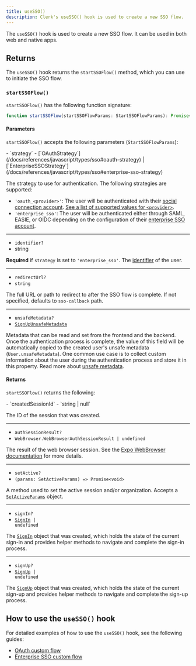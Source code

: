 ```yaml
---
title: useSSO()
description: Clerk's useSSO() hook is used to create a new SSO flow.
---
```


The `useSSO()` hook is used to create a new SSO flow. It can be used in both web and native apps.

## Returns

The `useSSO()` hook returns the `startSSOFlow()` method, which you can use to initiate the SSO flow.

### `startSSOFlow()`

`startSSOFlow()` has the following function signature:

```ts
function startSSOFlow(startSSOFlowParams: StartSSOFlowParams): Promise<StartSSOFlowReturnType>
```

#### Parameters

`startSSOFlow()` accepts the following parameters (`StartSSOFlowParams`):

<Properties>
  - `strategy`
  - [`OAuthStrategy`](/docs/references/javascript/types/sso#oauth-strategy) | [`EnterpriseSSOStrategy`](/docs/references/javascript/types/sso#enterprise-sso-strategy)

  The strategy to use for authentication. The following strategies are supported:

  - `'oauth_<provider>'`: The user will be authenticated with their [social connection account](/docs/authentication/social-connections/overview). [See a list of supported values for `<provider>`](/docs/references/javascript/types/sso#o-auth-provider).
  - `'enterprise_sso'`: The user will be authenticated either through SAML, EASIE, or OIDC depending on the configuration of their [enterprise SSO account](/docs/authentication/enterprise-connections/overview).

  ---

  - `identifier?`
  - string

  **Required** if `strategy` is set to `'enterprise_sso'`. The [identifier](/docs/authentication/configuration/sign-up-sign-in-options#identifier) of the user.

  ---

  - `redirectUrl?`
  - `string`

  The full URL or path to redirect to after the SSO flow is complete. If not specified, defaults to `sso-callback` path.

  ---

  - `unsafeMetadata?`
  - [`SignUpUnsafeMetadata`](/docs/references/javascript/types/metadata#sign-up-unsafe-metadata)

  Metadata that can be read and set from the frontend and the backend. Once the authentication process is complete, the value of this field will be automatically copied to the created user's unsafe metadata (`User.unsafeMetadata`). One common use case is to collect custom information about the user during the authentication process and store it in this property. Read more about [unsafe metadata](/docs/users/metadata#unsafe-metadata).
</Properties>

#### Returns

`startSSOFlow()` returns the following:

<Properties>
  - `createdSessionId`
  - `string | null`

  The ID of the session that was created.

  ---

  - `authSessionResult?`
  - `WebBrowser.WebBrowserAuthSessionResult | undefined`

  The result of the web browser session. See the [Expo WebBrowser documentation](https://docs.expo.dev/versions/latest/sdk/webbrowser/#webbrowserauthsessionresult) for more details.

  ---

  - `setActive?`
  - `(params: SetActiveParams) => Promise<void>`

  A method used to set the active session and/or organization. Accepts a [`SetActiveParams`](/docs/references/javascript/types/set-active-params) object.

  ---

  - `signIn?`
  - <code>[SignIn](/docs/references/javascript/sign-in/sign-in) | undefined</code>

  The [`SignIn`](/docs/references/javascript/sign-in/sign-in) object that was created, which holds the state of the current sign-in and provides helper methods to navigate and complete the sign-in process.

  ---

  - `signUp?`
  - <code>[SignUp](/docs/references/javascript/sign-up/sign-up) | undefined</code>

  The [`SignUp`](/docs/references/javascript/sign-up/sign-up) object that was created, which holds the state of the current sign-up and provides helper methods to navigate and complete the sign-up process.
</Properties>

## How to use the `useSSO()` hook

For detailed examples of how to use the `useSSO()` hook, see the following guides:

- [OAuth custom flow](/docs/custom-flows/oauth-connections)
- [Enterprise SSO custom flow](/docs/custom-flows/enterprise-connections)
